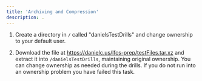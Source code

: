 ```yaml
---
title: 'Archiving and Compression'
description: .
---
```


1. Create a directory in `/` called "danielsTestDrills" and change ownership to your default user.

1. Download the file at https://danielc.us/lfcs-prep/testFiles.tar.xz and extract it into `/danielsTestDrills`, maintaining original ownership. You can change ownership as needed during the drills. If you do not run into an ownership problem you have failed this task.

